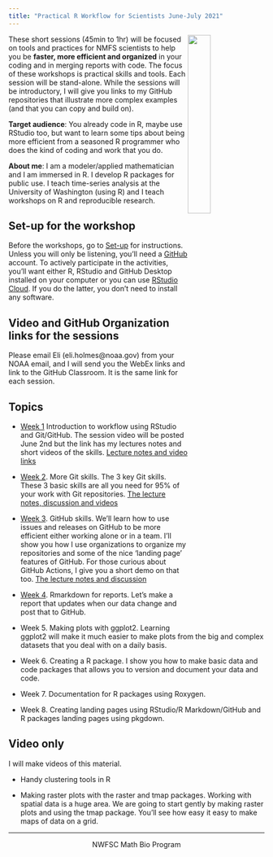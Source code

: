 ```yaml
---
title: "Practical R Workflow for Scientists June-July 2021"
---
```


<img style="float: right;" src="images/tools-logo-transparent.png" width=30%>

These short sessions (45min to 1hr) will be focused on tools and practices for NMFS scientists to help you be **faster, more efficient and organized** in your coding and in merging reports with code. The focus of these workshops is practical skills and tools. Each session will be stand-alone. While the sessions will be introductory, I will give you links to my GitHub repositories that illustrate more complex examples (and that you can copy and build on).

**Target audience**: You already code in R, maybe use RStudio too, but want to learn some tips about being more efficient from a seasoned R programmer who does the kind of coding and work that you do.

**About me**: I am a modeler/applied mathematician and I am immersed in R. I develop R packages for public use. I teach time-series analysis at the University of Washington (using R) and I teach workshops on R and reproducible research.

## Set-up for the workshop

Before the workshops, go to [Set-up](set-up.html) for instructions. Unless you will only be listening, you'll need a [GitHub](https://github.com/) account. To actively participate in the activities, you'll want either R, RStudio and GitHub Desktop installed on your computer or you can use [RStudio Cloud](https://rstudio.cloud/). If you do the latter, you don't need to install any software.

## Video and GitHub Organization links for the sessions

Please email Eli (eli.holmes@noaa.gov) from your NOAA email, and I will send you the WebEx links and link to the GitHub Classroom. It is the same link for each session.

## Topics

* [Week 1](week1.html) Introduction to workflow using RStudio and Git/GitHub. The session video will be posted June 2nd but the link has my lectures notes and short videos of the skills. [Lecture notes and video links](week1.html)

* [Week 2](week2.html). More Git skills. The 3 key Git skills. These 3 basic skills are all you need for 95% of your work with Git repositories. [The lecture notes, discussion and videos](week2.html)

* [Week 3](week3.html). GitHub skills. We'll learn how to use issues and releases on GitHub to be more efficient either working alone or in a team. I'll show you how I use organizations to organize my repositories and some of the nice 'landing page' features of GitHub. For those curious about GitHub Actions, I give you a short demo on that too. [The lecture notes and discussion](week3.html)

* [Week 4](week4.html). Rmarkdown for reports. Let's make a report that updates when our data change and post that to GitHub.

* Week 5. Making plots with ggplot2. Learning ggplot2 will make it much easier to make plots from the big and complex datasets that you deal with on a daily basis.

* Week 6. Creating a R package. I show you how to make basic data and code packages that allows you to version and document your data and code.

* Week 7. Documentation for R packages using Roxygen.

* Week 8. Creating landing pages using RStudio/R Markdown/GitHub and R packages landing pages using pkgdown.

## Video only

I will make videos of this material.

* Handy clustering tools in R

* Making raster plots with the raster and tmap packages. Working with spatial data is a huge area. We are going to start gently by making raster plots and using the tmap package. You'll see how easy it easy to make maps of data on a grid.



<!--
Requests

ggplot
Bayesian stats
tidyverse verbs
collaboration with github/gitlab
tidyverse world.

-->

<hr>

<div style="text-align: center">
<i class="fas fa-cubes"></i> NWFSC Math Bio Program <i class="fas fa-cubes"></i>
</div>
